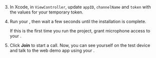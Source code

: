 
3.  In Xcode, in `ViewController`, update `appID`, `channelName` and `token` with the values for your temporary token.

1.  Run your <Vpl k="CLIENT"/>, then wait a few seconds until the installation is complete.

    If this is the first time you run the project, grant microphone access to your <Vpl k="CLIENT" />.

1. Click **Join** to start a call. Now, you can see yourself on the test device and talk to the web demo app using your <Vpl k="CLIENT"/>.

